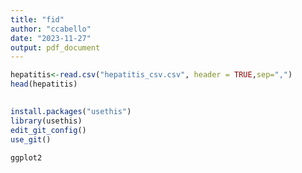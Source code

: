 ```yaml
---
title: "fid"
author: "ccabello"
date: "2023-11-27"
output: pdf_document
---
```


```r
hepatitis<-read.csv("hepatitis_csv.csv", header = TRUE,sep=",") 
head(hepatitis)
```

## 

```r
install.packages("usethis")
library(usethis)
edit_git_config()
use_git()
```

```r
ggplot2
```

